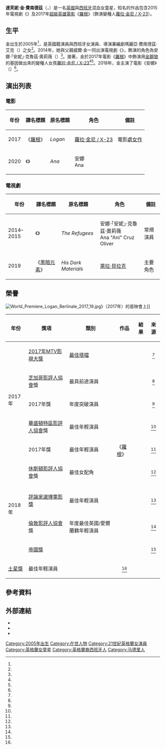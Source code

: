 {{noteTA|G1=Movie|G2=美國漫畫}}
{{Spanish name|金|費爾南德茲}}
{{Infobox person
| name          = 達芙妮·金<br>Dafne Keen
| image         = Dafne Keen by Gage Skidmore.jpg
| alt           = 220px
| caption       = 攝於2019年
| birth_name    = Daphne Keen Fernández
| birth_date    = {{birth date and age|2005|1|4}}<ref>{{cite web|url=https://www.instagram.com/p/BsVNZUdnIGj/|title=Dafne Keen on Instagram: "Had the best 14th birthday ever on the 4th!!!! 🖤 I couldn't post until now but it was AMAZING"|website=Instagram|date=2019-01-07|accessdate=2019-01-07}}</ref>
| birth_place   = [[西班牙|西班牙]][[馬德里|馬德里]][[錢貝里區|錢貝里區]]
| nationality   = {{UK}}<br>{{ESP}}
| citizenship   = 英國
| occupation    = 童星、演員
| years_active  = 2014年至今
| parents       = {{link-en|威爾·金|Will Keen}}<br/>瑪麗亞·費南德茲·艾克
| known_for     = 
| notable_works = 
}}
'''達芙妮·金·費南德茲'''（{{lang-es|Dafne Keen Fernández}}，{{bd|2005年|1月4日}}）是一名[[英國|英國]]與[[西班牙|西班牙]]混血女童星，知名的作品包含2015年電視劇《{{link-en|逃亡者 (電視劇)|The Refugees (TV series)|逃亡者}}》及2017年[[超級英雄電影|超級英雄電影]]《[[羅根_(電影)|羅根]]》（飾演變種人[[X-23|蘿拉·金尼 / X-23]]）。

== 生平 ==

金出生於2005年<ref name="e-TALENTA"/>，是英國籍演員{{link-en|威爾·金|Will Keen}}與西班牙女演員、導演兼編劇瑪麗亞·費南德茲·艾克（{{lang|es|María Fernández Ache}}）之女<ref name="The Guardian (2017-02-16)"/>。2014年，她與父親威爾·金一同出演電視劇《{{link-en|逃亡者 (電視劇)|The Refugees (TV series)|逃亡者}}》，飾演的角色為安娜·「安妮」·克魯茲·奧莉薇（{{lang|es|Ana "Ani" Cruz Oliver}}）<ref name="Heavy.com (2016-10-20)"/>。接著，金於2017年電影《[[羅根_(電影)|羅根]]》中飾演用[[金鋼狼|金鋼狼]]的基因做出來的變種人女孩[[X-23|蘿拉·金尼 / X-23]]<ref name="EW (2016-10-23)"/><ref name="Comicbookmovie.com (2016-10-23)"/>。2018年，金主演了電影《安娜》（{{lang|es|''Ana''}}）<ref name="SD (2017-07-18)"/>。

== 演出列表 ==
=== 電影 ===
{| class="wikitable sortable"
! 年份
! 譯名標題
! 原名標題
! 角色
! scope="col" class="unsortable" | 備註
|-
| 2017
| 《[[羅根|羅根]]》
| ''Logan''
| [[X-23|蘿拉·金尼 / X-23]]
| 電影[[處女作|處女作]]
|-
| 2020
| 《{{link-en|安娜（電影）|Ana_(2020_film)|安娜}}》
| ''Ana''
| 安娜<br />Ana
| 
|}

=== 電視劇 ===
{| class="wikitable sortable"
! 年份
! 譯名標題
! 原名標題
! 角色
! scope="col" class="unsortable" | 備註
|-
| 2014–2015
| 《{{link-en|逃亡者 (電視劇)|The Refugees (TV series)|逃亡者}}》
| ''The Refugees''
| 安娜·「安妮」·克魯茲·奧莉薇<br />Ana "Ani" Cruz Oliver
| 常規演員
|-
| 2019
| 《[[黑暗元素_(電視劇)|黑暗元素]]》
| ''His Dark Materials''
| [[萊拉·貝拉克|萊拉·貝拉克]]
| 主要角色
|}

== 榮譽 ==
[[File:World_Premiere_Logan_Berlinale_2017_19.jpg|thumb]]》（2017年）的首映會上]]
{| class="wikitable"
|-
! 年份
! 獎項
! 類別
! 作品
! 結果
! scope="col" class="unsortable" | 來源
|-
|rowspan = 5|2017年
| [[2017年MTV影視大獎|2017年]][[MTV影視大獎|MTV影視大獎]]
| [[MTV影視大獎最佳搭檔|最佳搭檔]]{{small|（與[[休·傑克曼|休·傑克曼]]共享）}}
|rowspan =10|《[[羅根_(電影)|羅根]]》
|{{won}}
| style="text-align: center;" |<ref name="MTV"/>
|-
| {{link-en|第30屆芝加哥影評人協會獎|Chicago Film Critics Association Awards 2017|第30屆}}[[芝加哥影評人協會|芝加哥影評人協會]]獎
| 最具前途演員
| {{Nom}}
| style="text-align: center;" |<ref name="CFCA"/>
|-
|2017年{{link-en|都柏林影評人協會|Dublin Film Critics' Circle}}獎
|年度突破演員
|{{nom}}
| style="text-align: center;" |<ref name="DFCC"/>
|-
|{{link-en|第16屆華盛頓特區影評人協會獎|Washington D.C. Area Film Critics Association Awards 2017|第16屆}}[[華盛頓特區影評人協會|華盛頓特區影評人協會]]獎
|最佳年輕演員
| {{Nom}}
| style="text-align: center;" |<ref name="WAFCA"/>
|-
|2017年{{link-en|西雅圖影評人協會|Seattle Film Critics Society}}獎
|最佳年輕演員
| {{nom}}
| style="text-align: center;" |<ref name="SFCS"/>
|-
|rowspan=5|2018年
|{{link-en|第11屆休斯頓影評人協會獎|Houston Film Critics Society Awards 2017|第11屆}}[[休斯頓影評人協會|休斯頓影評人協會]]獎
|最佳女配角
|{{nom}}
| style="text-align: center;"|<ref name="HFCS"/>
|-
|-
|{{link-en|第23屆評論家選擇電影獎|23rd Critics' Choice Awards|第23屆}}[[評論家選擇電影獎|評論家選擇電影獎]]
|最佳年輕演員
|{{nom}}
| style="text-align: center;"|<ref name="CCA"/>
|-
|{{link-en|第38屆倫敦影評人協會獎|London Film Critics Circle Awards 2017|第38屆}}[[倫敦影評人協會|倫敦影評人協會]]獎
|年度最佳英國/愛爾蘭籍年輕演員
|{{Nom}}
|style="text-align: center;" |<ref name="LFCC"/>
|-
|{{link-en|第23屆帝國獎|23rd Empire Awards|第23屆}}[[帝國獎|帝國獎]]
|{{link-en|帝國獎最佳女新人獎|Empire Award for Best Female Newcomer|最佳女新人}}
|{{won}}
|style="text-align: center;" |<ref name="Empire"/>
|-
|{{link-en|第44屆土星獎|44th Saturn Awards|第44屆}}[[土星獎|土星獎]]
|最佳年輕演員
|{{nom}}
|style="text-align: center;" |<ref name="Saturn"/>
|}

== 參考資料 ==
{{Reflist|30em|refs=

<ref name="e-TALENTA">{{cite web |url=https://www.e-talenta.eu/members/profile/dafne-keen |title=e-TALENTA profile |work=e-TALENTA |accessdate=2017-08-02 |deadurl=yes |archiveurl=https://web.archive.org/web/20170730131631/https://www.e-talenta.eu/members/profile/dafne-keen |archivedate=2017-07-30 }}</ref>

<ref name="The Guardian (2017-02-16)">{{cite web |url=https://www.theguardian.com/logan-film/2017/feb/16/logans-dafne-keen-cutting-her-teeth-and-claws-on-the-big-screen-as-x-23 |title=Logan’s Dafne Keen: cutting her teeth – and claws – on the big screen as X-23 |work=The Guardian |date=2017-02-16 |accessdate=2017-08-02 |deadurl=yes |archiveurl=https://web.archive.org/web/20170303202944/https://www.theguardian.com/logan-film/2017/feb/16/logans-dafne-keen-cutting-her-teeth-and-claws-on-the-big-screen-as-x-23 |archivedate=2017-03-03 }}</ref>

<ref name="Heavy.com (2016-10-20)">{{cite news|last1=Levine |first1=Daniel S. |title=Dafne Keen as X-23: 5 Fast Facts You Need to Know |url=http://heavy.com/entertainment/2016/10/sienna-novikov-as-x-23-who-plays-in-logan-hugh-jackman-wolverine-men-trailer-is-laura-kinney-bio-marvel/ |work=Heavy.com |date=2016-10-20 |accessdate=2016-10-24 |deadurl=no |archiveurl=https://web.archive.org/web/20161023111004/http://heavy.com/entertainment/2016/10/sienna-novikov-as-x-23-who-plays-in-logan-hugh-jackman-wolverine-men-trailer-is-laura-kinney-bio-marvel/ |archivedate=2016-10-23}}</ref>

<ref name="EW (2016-10-23)">{{cite news|title='Logan' Image Teases Dafne Keen as Mutant X-23 |url=http://www.ew.com/article/2016/10/23/logan-wolverine-dafne-keen-x-23-laura-kinney |work=Entertainment Weekly |date=2016-10-23 |accessdate=2016-10-24 |deadurl=no |archiveurl=https://web.archive.org/web/20161026075836/http://www.ew.com/article/2016/10/23/logan-wolverine-dafne-keen-x-23-laura-kinney |archivedate=2016-10-26}}</ref>

<ref name="Comicbookmovie.com (2016-10-23)">{{cite news |last1=Wilding |first1=Josh |title=Latest Image From LOGAN Introduces Us To Dafne Keen's Laura/X-23 |url=https://www.comicbookmovie.com/x-men/the_wolverine/latest-image-from-logan-introduces-us-to-dafne-keens-a146237 |work=Comicbookmovie.com |date=2016-10-23 |accessdate=2016-10-24 |deadurl=no |archiveurl=https://web.archive.org/web/20161024223726/https://www.comicbookmovie.com/x-men/the_wolverine/latest-image-from-logan-introduces-us-to-dafne-keens-a146237 |archivedate=2016-10-24 }}</ref>

<ref name="SD (2017-07-18)">{{cite news |title=First look at 'Logan' star Dafne Keen and Andy Garcia in 'Ana' |url=https://www.screendaily.com/news/production/first-look-at-logan-star-dafne-keen-and-andy-garcia-in-ana/5120047.article?referrer=RSS |work=Screen Daily |date=2017-07-18 |accessdate=2017-09-09 |deadurl=no |archiveurl=https://web.archive.org/web/20170909054558/https://www.screendaily.com/news/production/first-look-at-logan-star-dafne-keen-and-andy-garcia-in-ana/5120047.article?referrer=RSS |archivedate=2017-09-09 }}</ref>

<ref name="MTV">{{cite web|url=http://www.mtv.com/news/3000426/2017-mtv-movie-tv-awards-nominations/|title=Here Are Your 2017 MTV Movie & TV Awards Nominations: See The Full List|last=Bell|first=Crystal|date=2017-04-06|publisher=MTV|accessdate=2017-04-07|deadurl=no|archiveurl=https://web.archive.org/web/20170501222917/http://www.mtv.com/news/3000426/2017-mtv-movie-tv-awards-nominations/|archivedate=2017-05-01}}</ref>

<ref name="CFCA">{{cite web|url=https://chicagofilmcritics.org/blog/2017/12/10/call-me-by-your-name-and-the-shape-of-water-lead-chicago-film-critics-association-nominees|title="Call Me By Your Name" and "The Shape of Water" lead 2017 Chicago Film Critics Association Nominees|work=Chicago Film Critics Association|last=Childress|first=Erik|date=2017-12-10|accessdate=2017-12-11|deadurl=no|archiveurl=https://web.archive.org/web/20171213092421/https://chicagofilmcritics.org/blog/2017/12/10/call-me-by-your-name-and-the-shape-of-water-lead-chicago-film-critics-association-nominees|archivedate=2017-12-13}}</ref>

<ref name="DFCC">{{cite web|url=https://www.independent.ie/entertainment/movies/movie-news/the-critics-have-spoken-dublin-film-critics-circle-awards-announced-for-2017-36405841.html|title=The critics have spoken – Dublin Film Critics Circle Awards announced for 2017|last=The Irish Independent Editors|work=The Irish Independent|date=2017-12-14|accessdate=2017-12-14|deadurl=no|archiveurl=https://archive.today/20180309111758/https://www.independent.ie/entertainment/movies/movie-news/the-critics-have-spoken-dublin-film-critics-circle-awards-announced-for-2017-36405841.html|archivedate=2018-03-09}}</ref>

<ref name="WAFCA">{{cite web|url=http://www.wafca.com/awards/index.htm|title=The 2017 WAFCA Awards|work=Washington D.C. Area Film Critics Association|date=2017-12-06|accessdate=2017-12-07|deadurl=no|archiveurl=https://web.archive.org/web/20160118200725/http://www.wafca.com/awards/index.htm|archivedate=2016-01-18}}</ref>

<ref name="SFCS">{{cite web|url=http://seattlefilmcritics.com/|title='Blade Runner 2049' Leads the 2017 Seattle Film Critics Society Nominations|last=Seattle Film Critics Society Editors|date=2017-12-11|work=Seattle Film Critics Society|accessdate=2017-12-11|deadurl=no|archiveurl=https://web.archive.org/web/20170911180917/http://seattlefilmcritics.com/|archivedate=2017-09-11}}</ref>

<ref name="HFCS">{{cite web|url=http://www.awardsdaily.com/2017/12/12/houston-film-critics-release-nominations/|title=Houston Film Critics Release Nominations|last=Stone|first=Sasha|work=Awards Daily|date=2017-12-12|accessdate=2017-12-12|deadurl=no|archiveurl=https://web.archive.org/web/20171213011322/http://www.awardsdaily.com/2017/12/12/houston-film-critics-release-nominations/|archivedate=2017-12-13}}</ref>

<ref name="CCA">{{cite web|url=http://deadline.com/2017/12/critics-choice-awards-nominations-the-shape-of-water-dunkirk-this-is-us-netflix-1202220528/|title=Critics' Choice Awards Nominations: ‘The Shape Of Water’ Leads With 14; Netflix Tops TV Contenders|last=Hammond|first=Pete|publisher=Deadline.com|date=2017-12-06|accessdate=2017-12-06|deadurl=no|archiveurl=https://web.archive.org/web/20171214101415/http://deadline.com/2017/12/critics-choice-awards-nominations-the-shape-of-water-dunkirk-this-is-us-netflix-1202220528/|archivedate=2017-12-14}}</ref>

<ref name="LFCC">{{cite news|url=https://variety.com/2017/film/in-contention/three-billboards-phantom-thread-lead-london-critics-circle-nominations-kate-winslet-1202644696/|title='Three Billboards,' ‘Phantom Thread' Lead London Critics' Circle Nominations|last=Lodge|first=Guy|work=Variety|date=2017-12-19|accessdate=2018-01-02|deadurl=no|archiveurl=https://web.archive.org/web/20180103072827/http://variety.com/2017/film/in-contention/three-billboards-phantom-thread-lead-london-critics-circle-nominations-kate-winslet-1202644696/|archivedate=2018-01-03}}</ref>

<ref name="Empire">{{cite news|url=https://www.empireonline.com/movies/news/star-wars-last-jedi-thor-ragnarok-lead-empire-awards-2018-nominations/|title=Star Wars The Last Jedi and Thor Ragnarok Lead Empire Awards 2018 Nominations|work=Empire Online|accessdate=2018-06-01|deadurl=no|archiveurl=https://web.archive.org/web/20180220223707/https://www.empireonline.com/movies/news/star-wars-last-jedi-thor-ragnarok-lead-empire-awards-2018-nominations/|archivedate=2018-02-20}}</ref>

<ref name="Saturn">{{cite web|url=https://variety.com/2018/film/news/saturn-awards-nominations-2018-black-panther-walking-dead-1202727752/|title=‘Black Panther,’ ‘Walking Dead’ Rule Saturn Awards Nominations|last=McNary|first=Dave|work=Variety|date=2018-03-15|accessdate=2018-03-15|archiveurl=https://www.webcitation.org/6xwc1azco?url=http://variety.com/2018/film/news/saturn-awards-nominations-2018-black-panther-walking-dead-1202727752/|archivedate=2018-03-15|deadurl=no}}</ref>

}}

== 外部連結 ==
* {{IMDb name|6748436}}
* {{Facebook|DafneKeen}}
* {{instagram|dafnekeen}}

{{MTV电影奖最佳银幕搭档}}

{{DEFAULTSORT: Keen, Dafne}}
[[Category:2005年出生|Category:2005年出生]]
[[Category:在世人物|Category:在世人物]]
[[Category:21世紀英格蘭女演員|Category:21世紀英格蘭女演員]]
[[Category:英格蘭女童星|Category:英格蘭女童星]]
[[Category:英格蘭裔西班牙人|Category:英格蘭裔西班牙人]]
[[Category:马德里人|Category:马德里人]]